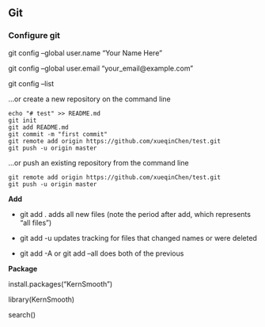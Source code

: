 
## Git

### Configure git

git config --global user.name "Your Name Here"

git config --global user.email "your_email@example.com"

git config --list

…or create a new repository on the command line

```
echo "# test" >> README.md
git init
git add README.md
git commit -m "first commit"
git remote add origin https://github.com/xueqinChen/test.git
git push -u origin master
```

…or push an existing repository from the command line
```
git remote add origin https://github.com/xueqinChen/test.git
git push -u origin master
```
**Add**

* git add . adds all new files (note the period after add, which represents "all files")

* git add -u updates tracking for files that changed names or were deleted

* git add -A or git add --all does both of the previous

**Package**

install.packages("KernSmooth")

library(KernSmooth)

search()
